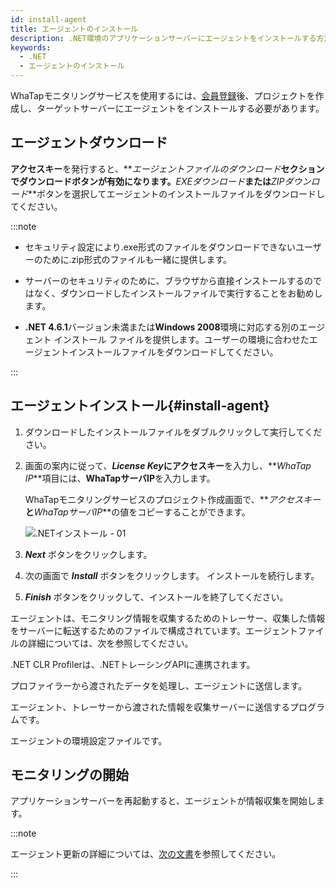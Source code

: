 ```yaml
---
id: install-agent
title: エージェントのインストール
description: .NET環境のアプリケーションサーバーにエージェントをインストールする方法を提供します。
keywords:
  - .NET
  - エージェントのインストール
---
```



WhaTapモニタリングサービスを使用するには、[会員登録](https://www.whatap.io/ja/)後、プロジェクトを作成し、ターゲットサーバーにエージェントをインストールする必要があります。


<Createprojectv2 />


<Accesskeyv2 />

## エージェントダウンロード

**アクセスキー**を発行すると、**_エージェントファイルのダウンロード_**セクションでダウンロードボタンが有効になります。**_EXEダウンロード_**または**_ZIPダウンロード_**ボタンを選択してエージェントのインストールファイルをダウンロードしてください。

:::note

- セキュリティ設定により.exe形式のファイルをダウンロードできないユーザーのために.zip形式のファイルも一緒に提供します。

- サーバーのセキュリティのために、ブラウザから直接インストールするのではなく、ダウンロードしたインストールファイルで実行することをお勧めします。

- **.NET 4.6.1**バージョン未満または**Windows 2008**環境に対応する別のエージェント インストール ファイルを提供します。ユーザーの環境に合わせたエージェントインストールファイルをダウンロードしてください。 

:::

## エージェントインストール{#install-agent}

1. ダウンロードしたインストールファイルをダブルクリックして実行してください。

2. 画面の案内に従って、**_License Key_**に**アクセスキー**を入力し、**_WhaTap IP_**項目には、**WhaTapサーバIP**を入力します。

   WhaTapモニタリングサービスのプロジェクト作成画面で、**_アクセスキー_**と**_WhaTapサーバIP_**の値をコピーすることができます。

   ![.NETインストール - 01](https://img.whatap.io/media/agent_dotnet/install/agent_install_02.png)

3. **_Next_** ボタンをクリックします。

4. 次の画面で **_Install_** ボタンをクリックします。 インストールを続行します。

5. **_Finish_** ボタンをクリックして、インストールを終了してください。

エージェントは、モニタリング情報を収集するためのトレーサー、収集した情報をサーバーに転送するためのファイルで構成されています。エージェントファイルの詳細については、次を参照してください。

<Filetree name="whatap">

<FiletreeItem name="WhaTap.ClrProfiler.dll" type="file">.NET CLR Profilerは、.NETトレーシングAPIに連携されます。</FiletreeItem>

<FiletreeItem name="WhaTap.Trace.dll" type="file">プロファイラーから渡されたデータを処理し、エージェントに送信します。</FiletreeItem>

<FiletreeItem name="whatap_dotnet.exe" type="file">エージェント、トレーサーから渡された情報を収集サーバーに送信するプログラムです。</FiletreeItem>

<FiletreeItem name="whatap.conf" type="file">エージェントの環境設定ファイルです。</FiletreeItem>

</Filetree>

## モニタリングの開始

アプリケーションサーバーを再起動すると、エージェントが情報収集を開始します。

:::note

エージェント更新の詳細については、[次の文書](agent-manage)を参照してください。

:::
